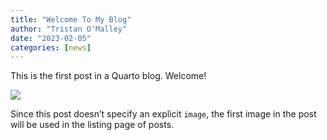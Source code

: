 ```yaml
---
title: "Welcome To My Blog"
author: "Tristan O'Malley"
date: "2023-02-05"
categories: [news]
---
```


This is the first post in a Quarto blog. Welcome!

![](thumbnail.jpg)

Since this post doesn't specify an explicit `image`, the first image in the post will be used in the listing page of posts.
